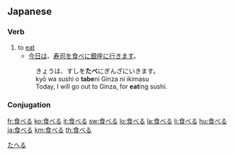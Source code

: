 ==Japanese==
{{ja-kanjitab|食}}
[[Category:1000 Japanese basic words|たへる]]
===Verb===
{{ja-verb|kk|type=2|hira=たべる|rom=taberu|hidx=たへる}}
#to [[eat]]
#* [[今日]][[は]]、[[寿司]][[を]][[食べる|食べ]][[に]][[銀座]][[に]][[行く|行き]][[ます]]。
#: きょうは、すしを'''たべ'''にぎんざにいきます。
#: kyō wa sushi o '''tabe'''ni Ginza ni ikimasu
#: Today, I will go out to Ginza, for '''eat'''ing sushi.

===Conjugation===
{{ja-ichi|食べ|たべ|tabe}}

[[fr:食べる]]
[[ko:食べる]]
[[it:食べる]]
[[sw:食べる]]
[[lo:食べる]]
[[la:食べる]]
[[li:食べる]]
[[hu:食べる]]
[[ja:食べる]]
[[km:食べる]]
[[th:食べる]]
